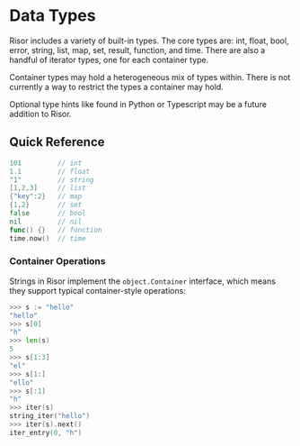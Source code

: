 
# Data Types

Risor includes a variety of built-in types. The core types are: int, float,
bool, error, string, list, map, set, result, function, and time. There are also
a handful of iterator types, one for each container type.

Container types may hold a heterogeneous mix of types within. There is not
currently a way to restrict the types a container may hold.

Optional type hints like found in Python or Typescript may be a future addition
to Risor.

## Quick Reference

```go
101         // int
1.1         // float
"1"         // string
[1,2,3]     // list
{"key":2}   // map
{1,2}       // set
false       // bool
nil         // nil
func() {}   // function
time.now()  // time
```

### Container Operations

Strings in Risor implement the `object.Container` interface, which means they
support typical container-style operations:

```go
>>> s := "hello"
"hello"
>>> s[0]
"h"
>>> len(s)
5
>>> s[1:3]
"el"
>>> s[1:]
"ello"
>>> s[:1]
"h"
>>> iter(s)
string_iter("hello")
>>> iter(s).next()
iter_entry(0, "h")
```
